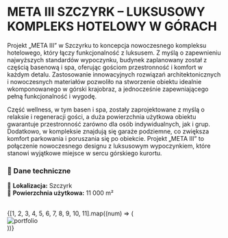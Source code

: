 
# **META III SZCZYRK – LUKSUSOWY KOMPLEKS HOTELOWY W GÓRACH**

Projekt „META III” w Szczyrku to koncepcja nowoczesnego kompleksu hotelowego, który łączy funkcjonalność z luksusem. Z myślą o zapewnieniu najwyższych standardów wypoczynku, budynek zaplanowany został z częścią basenową i spa, oferując gościom przestronność i komfort w każdym detalu. Zastosowanie innowacyjnych rozwiązań architektonicznych i nowoczesnych materiałów pozwoliło na stworzenie obiektu idealnie wkomponowanego w górski krajobraz, a jednocześnie zapewniającego pełną funkcjonalność i wygodę. 

Część wellness, w tym basen i spa, zostały zaprojektowane z myślą o relaksie i regeneracji gości, a duża powierzchnia użytkowa obiektu gwarantuje przestronność zarówno dla osób indywidualnych, jak i grup. Dodatkowo, w kompleksie znajdują się garaże podziemne, co zwiększa komfort parkowania i poruszania się po obiekcie. Projekt „META III” to połączenie nowoczesnego designu z luksusowym wypoczynkiem, które stanowi wyjątkowe miejsce w sercu górskiego kurortu.  

### **📌 Dane techniczne**  
📍 **Lokalizacja:** Szczyrk  
📐 **Powierzchnia użytkowa:** 11 000 m²  

<br/>

<div style={{ display: 'grid', gridTemplateColumns: 'repeat(3, 1fr)', gap: '14px' }}>
  {[1, 2, 3, 4, 5, 6, 7, 8, 9, 10, 11].map((num) => (
    <div key={num} style={{ }}>
      <Zoom>
        <img 
          alt="portfolio" 
          src={`/compressed/uslugowe/meta3/${num}.jpg`} 
          style={{ width: '100%', height: 'auto', display: 'block', margin: '0 auto', backgroundColor: 'white' }} 
        />
      </Zoom>
    </div>
  ))}
</div>
